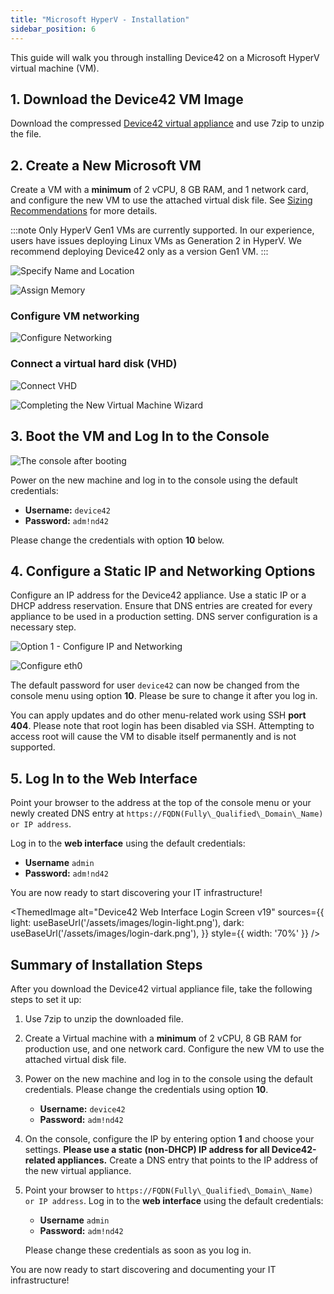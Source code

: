 ```yaml
---
title: "Microsoft HyperV - Installation"
sidebar_position: 6
---
```



This guide will walk you through installing Device42 on a Microsoft HyperV virtual machine (VM).

## 1. Download the Device42 VM Image 

Download the compressed [Device42 virtual appliance](https://www.device42.com/download/) and use 7zip to unzip the file.

## 2. Create a New Microsoft VM 

Create a VM with a **minimum** of 2 vCPU, 8 GB RAM, and 1 network card, and configure the new VM to use the attached virtual disk file. See [Sizing Recommendations](sizing-recommendations.md) for more details.

:::note
Only HyperV Gen1 VMs are currently supported. In our experience, users have issues deploying Linux VMs as Generation 2 in HyperV. We recommend deploying Device42 only as a version Gen1 VM.
:::

![Specify Name and Location](/assets/images/wpid6173-Here_are_step_1_in_pictures.png) 

![Assign Memory](/assets/images/wpid6174-media_1326982807001.png)

### Configure VM networking

![Configure Networking](/assets/images/wpid6175-media_1326982843209.png)

### Connect a virtual hard disk (VHD)

![Connect VHD](/assets/images/wpid6176-media_1326982909744.png)

![Completing the New Virtual Machine Wizard](/assets/images/wpid6177-media_1326982925110.png)

## 3. Boot the VM and Log In to the Console

![The console after booting](/assets/images/wpid6180-media_1418268180177.png)

Power on the new machine and log in to the console using the default credentials:
- **Username:** `device42`
- **Password:** `adm!nd42`  

Please change the credentials with option **10** below.

## 4. Configure a Static IP and Networking Options

Configure an IP address for the Device42 appliance. Use a static IP or a DHCP address reservation. Ensure that DNS entries are created for every appliance to be used in a production setting. DNS server configuration is a necessary step.

![Option 1 - Configure IP and Networking](/assets/images/wpid6181-media_1338939233735.png)

![Configure eth0](/assets/images/wpid6178-media_1338939254095.png)

The default password for user `device42` can now be changed from the console menu using option **10**. Please be sure to change it after you log in.

You can apply updates and do other menu-related work using SSH **port 404**. Please note that root login has been disabled via SSH. Attempting to access root will cause the VM to disable itself permanently and is not supported.

## 5. Log In to the Web Interface

Point your browser to the address at the top of the console menu or your newly created DNS entry at `https://FQDN(Fully\_Qualified\_Domain\_Name) or IP address`. 

Log in to the **web interface** using the default credentials:
    
- **Username** `admin`
- **Password:** `adm!nd42`

You are now ready to start discovering your IT infrastructure! 

<ThemedImage
  alt="Device42 Web Interface Login Screen v19"
  sources={{
    light: useBaseUrl('/assets/images/login-light.png'),
    dark: useBaseUrl('/assets/images/login-dark.png'),
  }}
  style={{ width: '70%' }} 
/>

## Summary of Installation Steps

After you download the Device42 virtual appliance file, take the following steps to set it up:

1. Use 7zip to unzip the downloaded file.
2. Create a Virtual machine with a **minimum** of 2 vCPU, 8 GB RAM for production use, and one network card. Configure the new VM to use the attached virtual disk file.

3. Power on the new machine and log in to the console using the default credentials. Please change the credentials using option **10**.
   
    - **Username:** `device42`
    - **Password:** `adm!nd42`

4. On the console, configure the IP by entering option **1** and choose your settings. **Please use a static (non-DHCP) IP address for all Device42-related appliances.** Create a DNS entry that points to the IP address of the new virtual appliance.
5. Point your browser to `https://FQDN(Fully\_Qualified\_Domain\_Name) or IP address`. Log in to the **web interface** using the default credentials:
    
    - **Username** `admin` 
    - **Password:** `adm!nd42` 

   Please change these credentials as soon as you log in.

You are now ready to start discovering and documenting your IT infrastructure!
